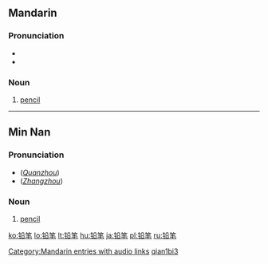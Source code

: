 {{zh-forms|[[铅]][[笔]]|[[鉛筆]]}}
==Mandarin==
===Pronunciation===
*{{audio|zh-qiānbǐ.ogg|audio}}
*{{IPA|[ tɕʰiɛn˥˥pi˨˩˦ ]}}

===Noun===
{{cmn-noun|s|pin=qiānbǐ|pint=qian1bi3|tra=鉛筆|sim=铅笔|rs=钅05}}

# [[pencil]]

[[Category:Mandarin entries with audio links]]
[[Category:zh-cn:Beginning Mandarin|qian1bi3]]

----

==Min Nan==
===Pronunciation===
*(''[[w:Quanzhou|Quanzhou]]'') {{IPA|[ ɪɛn˨˩pɪt˩˩ ]}}
*(''[[w:Zhangzhou|Zhangzhou]]'') {{IPA|[ ɪɛn˧˧pɪt˩˩ ]}}

===Noun===
{{nan-noun|s|poj=iân-pit|pojt=ian5pit4|tra=鉛筆|sim=铅笔|rs=钅05}}

# [[pencil]]

[[ko:铅笔]]
[[lo:铅笔]]
[[lt:铅笔]]
[[hu:铅笔]]
[[ja:铅笔]]
[[pl:铅笔]]
[[ru:铅笔]]